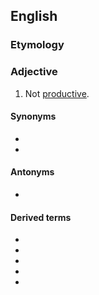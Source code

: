 ==English==

===Etymology===
{{prefix|en|non|productive}}

===Adjective===
{{en-adj|-}}

# Not [[productive]].

====Synonyms====
* {{l|en|unproductive}}
* {{l|en|unyieldly}}

====Antonyms====
* {{l|en|productive}}

====Derived terms====
* {{l|en|nonproductive cough}}
* {{l|en|nonproductive loan}}
* {{l|en|nonproductively}}
* {{l|en|nonproductiveness}}
* {{l|en|nonproductivity}}